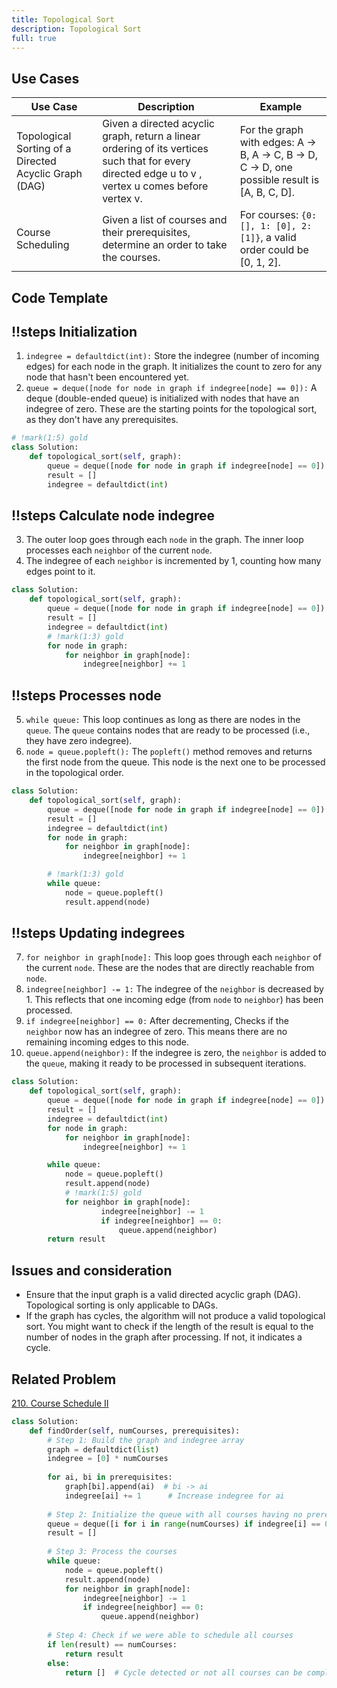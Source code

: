 ```yaml
---
title: Topological Sort
description: Topological Sort
full: true
---
```



## Use Cases

| Use Case      | Description       | Example     |
|------------|--------|----------|
| Topological Sorting of a Directed Acyclic Graph (DAG) | Given a directed acyclic graph, return a linear ordering of its vertices such that for every directed edge  u to v , vertex  u  comes before vertex v. | For the graph with edges: A → B, A → C, B → D, C → D, one possible result is [A, B, C, D]. |
| Course Scheduling     | Given a list of courses and their prerequisites, determine an order to take the courses.   | For courses: `{0: [], 1: [0], 2: [1]}`, a valid order could be [0, 1, 2].           |



## Code Template


<Scrollycoding>

## !!steps Initialization

1. `indegree = defaultdict(int):` Store the indegree (number of incoming edges) for each node in the graph. It initializes the count to zero for any node that hasn't been encountered yet.
2. `queue = deque([node for node in graph if indegree[node] == 0]):` A deque (double-ended queue) is initialized with nodes that have an indegree of zero. These are the starting points for the topological sort, as they don't have any prerequisites.

```python !code
# !mark(1:5) gold
class Solution:
    def topological_sort(self, graph):
        queue = deque([node for node in graph if indegree[node] == 0])
        result = []
        indegree = defaultdict(int)
```

## !!steps Calculate node indegree

3. The outer loop goes through each `node` in the graph. The inner loop processes each `neighbor` of the current `node`.
4. The indegree of each `neighbor` is incremented by 1, counting how many edges point to it.

```python !code
class Solution:
    def topological_sort(self, graph):
        queue = deque([node for node in graph if indegree[node] == 0])
        result = []
        indegree = defaultdict(int)
        # !mark(1:3) gold
        for node in graph:
            for neighbor in graph[node]:
                indegree[neighbor] += 1
```

## !!steps Processes node

5. `while queue:` This loop continues as long as there are nodes in the `queue`. The `queue` contains nodes that are ready to be processed (i.e., they have zero indegree).
6. `node = queue.popleft():` The `popleft()` method removes and returns the first node from the queue. This node is the next one to be processed in the topological order. 

```python !code
class Solution:
    def topological_sort(self, graph):
        queue = deque([node for node in graph if indegree[node] == 0])
        result = []
        indegree = defaultdict(int)
        for node in graph:
            for neighbor in graph[node]:
                indegree[neighbor] += 1

        # !mark(1:3) gold
        while queue:
            node = queue.popleft()
            result.append(node)
```

## !!steps Updating indegrees

7. `for neighbor in graph[node]:` This loop goes through each `neighbor` of the current `node`. These are the nodes that are directly reachable from `node`.
8. `indegree[neighbor] -= 1:` The indegree of the `neighbor` is decreased by 1. This reflects that one incoming edge (from `node` to `neighbor`) has been processed.
9. `if indegree[neighbor] == 0:` After decrementing, Checks if the `neighbor` now has an indegree of zero. This means there are no remaining incoming edges to this node.
10. `queue.append(neighbor):` If the indegree is zero, the `neighbor` is added to the `queue`, making it ready to be processed in subsequent iterations.

```python !code
class Solution:
    def topological_sort(self, graph):
        queue = deque([node for node in graph if indegree[node] == 0])
        result = []
        indegree = defaultdict(int)
        for node in graph:
            for neighbor in graph[node]:
                indegree[neighbor] += 1

        while queue:
            node = queue.popleft()
            result.append(node)
            # !mark(1:5) gold
            for neighbor in graph[node]:
                    indegree[neighbor] -= 1
                    if indegree[neighbor] == 0:
                        queue.append(neighbor)
        return result
```

</Scrollycoding>

## Issues and consideration
- Ensure that the input graph is a valid directed acyclic graph (DAG). Topological sorting is only applicable to DAGs.
- If the graph has cycles, the algorithm will not produce a valid topological sort. You might want to check if the length of the result is equal to the number of nodes in the graph after processing. If not, it indicates a cycle.


## Related Problem
[210. Course Schedule II](https://leetcode.com/problems/course-schedule-ii/description/)

```python
class Solution:
    def findOrder(self, numCourses, prerequisites):
        # Step 1: Build the graph and indegree array
        graph = defaultdict(list)
        indegree = [0] * numCourses
        
        for ai, bi in prerequisites:
            graph[bi].append(ai)  # bi -> ai
            indegree[ai] += 1      # Increase indegree for ai
        
        # Step 2: Initialize the queue with all courses having no prerequisites
        queue = deque([i for i in range(numCourses) if indegree[i] == 0])
        result = []
        
        # Step 3: Process the courses
        while queue:
            node = queue.popleft()
            result.append(node)
            for neighbor in graph[node]:
                indegree[neighbor] -= 1
                if indegree[neighbor] == 0:
                    queue.append(neighbor)
        
        # Step 4: Check if we were able to schedule all courses
        if len(result) == numCourses:
            return result
        else:
            return []  # Cycle detected or not all courses can be completed
```
